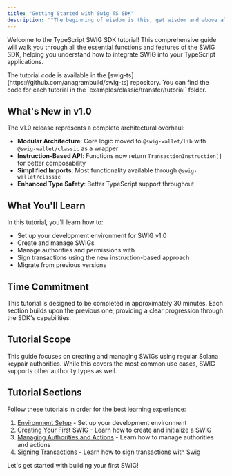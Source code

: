 ```yaml
---
title: "Getting Started with Swig TS SDK"
description: '"The beginning of wisdom is this, get wisdom and above all get knowledge" - Solomon'
---
```


Welcome to the TypeScript SWIG SDK tutorial! This comprehensive guide will walk you through all the essential functions and features of the SWIG SDK, helping you understand how to integrate SWIG into your TypeScript applications.

<Tip>
  The tutorial code is available in the
  [swig-ts](https://github.com/anagrambuild/swig-ts) repository. You can find
  the code for each tutorial in the `examples/classic/transfer/tutorial` folder.
</Tip>

## What's New in v1.0

The v1.0 release represents a complete architectural overhaul:

- **Modular Architecture**: Core logic moved to `@swig-wallet/lib` with `@swig-wallet/classic` as a wrapper
- **Instruction-Based API**: Functions now return `TransactionInstruction[]` for better composability
- **Simplified Imports**: Most functionality available through `@swig-wallet/classic`
- **Enhanced Type Safety**: Better TypeScript support throughout

## What You'll Learn

In this tutorial, you'll learn how to:

- Set up your development environment for SWIG v1.0
- Create and manage SWIGs
- Manage authorities and permissions with
- Sign transactions using the new instruction-based approach
- Migrate from previous versions

## Time Commitment

This tutorial is designed to be completed in approximately 30 minutes. Each section builds upon the previous one, providing a clear progression through the SDK's capabilities.

## Tutorial Scope

This guide focuses on creating and managing SWIGs using regular Solana keypair authorities. While this covers the most common use cases, SWIG supports other authority types as well.

## Tutorial Sections

Follow these tutorials in order for the best learning experience:

1. [Environment Setup](./env) - Set up your development environment
2. [Creating Your First SWIG](./create) - Learn how to create and initialize a SWIG
3. [Managing Authorities and Actions](./managing_authorities) - Learn how to manage authorities and actions
4. [Signing Transactions](./sign) - Learn how to sign transactions with Swig

Let's get started with building your first SWIG!
